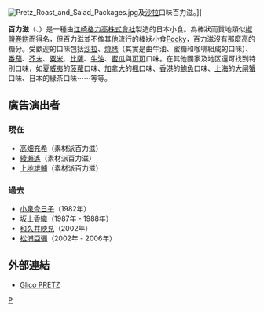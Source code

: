 {{NoteTA
|1=zh-hans:格力高; zh-hant:固力果
}}
[[File:Pretz_Roast_and_Salad_Packages.jpg|thumb]]及[[沙拉|沙拉]]口味百力滋。]]

'''百力滋'''（{{lang|ja|プリッツ}}、{{lang|en|Pretz}}）是一種由[[江崎格力高株式會社|江崎格力高株式會社]]製造的日本小食。為棒狀而質地類似[[椒鹽卷餅|椒鹽卷餅]]而得名，但百力滋並不像其他流行的棒狀小食[[Pocky|Pocky]]，百力滋沒有那麼高的糖分。受歡迎的口味包括[[沙拉|沙拉]]、[[燒烤|燒烤]]（其實是由牛油、蜜糖和咖啡組成的口味）、[[番茄|番茄]]、[[芥末_#蜂蜜芥末（Honey_Mustard）|芥末]]、[[粟米|粟米]]、[[比薩|比薩]]、[[牛油|牛油]]、[[蜜瓜|蜜瓜]]與[[可可|可可]]口味。在其他國家及地区還可找到特別口味，如[[夏威夷|夏威夷]]的[[菠蘿|菠蘿]]口味、[[加拿大|加拿大]]的[[楓|楓]]口味、[[香港|香港]]的[[鮑魚|鮑魚]]口味、[[上海|上海]]的[[大闸蟹|大闸蟹]]口味、日本的綠茶口味⋯⋯等等。

== 廣告演出者 ==
=== 現在 ===
*[[高畑充希|高畑充希]]（素材派百力滋）
*[[綾瀨遙|綾瀨遙]]（素材派百力滋）
*[[上地雄輔|上地雄輔]]（素材派百力滋）

=== 過去 ===
*[[小泉今日子|小泉今日子]]（1982年）
*[[坂上香織|坂上香織]]（1987年 - 1988年）
*[[和久井映見|和久井映見]]（2002年）
*[[松浦亞彌|松浦亞彌]]（2002年 - 2006年）

== 外部連結 ==
*[http://www.glico.co.jp/pretz/ Glico PRETZ] {{Wayback|url=http://www.glico.co.jp/pretz/ |date=20190705030331 }}

[[Category:日本零食|P]]